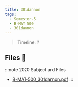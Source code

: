 ```yaml
---
title: 301dannon
tags:
  - Semester-5
  - B-MAT-500
  - 301dannon
---
```

> Timeline: ?


## Files 📂

:::note 2020 Subject and Files
- [B-MAT-500_301dannon.pdf](https://github.com/Studio-17/Epitech-Subjects/raw/main/Semester-5/B-MAT-500/301dannon/B-MAT-500_301dannon.pdf)
:::

